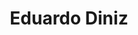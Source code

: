 ---
thumbnail: /images/team/carineitor.png
country: /images/countries/brazil.png
roblox-character: /images/avatars/carineitor.png
title: Eduardo Diniz
description: I always try to learn a little about everything, so I can help with whatever is needed. I like spending time with my friends and having a good laugh. 🙂
roles: Content creator and voice actor.
order: 5

twitter: 'https://twitter.com/StudioTiocha'
instagram: 'https://www.instagram.com/edu._.diniz/'
roblox: 'https://www.roblox.com/users/47162380/profile'
youtube: 'https://www.youtube.com/@carineitor7439'
---